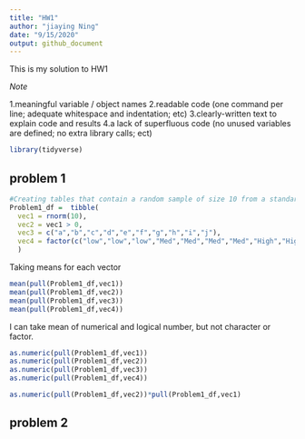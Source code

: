 ```yaml
---
title: "HW1"
author: "jiaying Ning"
date: "9/15/2020"
output: github_document
---
```


This is my solution to HW1

*Note*

1.meaningful variable / object names
2.readable code (one command per line; adequate whitespace and indentation; etc)
3.clearly-written text to explain code and results
4.a lack of superfluous code (no unused variables are defined; no extra library calls; ect)

```r
library(tidyverse)
```

## problem 1

```r

#Creating tables that contain a random sample of size 10 from a standard Normal distribution, a logical vector indicating whether elements of the sample are greater than 0,a character vector of length 10,a factor vector of length 10, with 3 different factor “levels”
Problem1_df =  tibble(
  vec1 = rnorm(10),
  vec2 = vec1 > 0,
  vec3 = c("a","b","c","d","e","f","g","h","i","j"),
  vec4 = factor(c("low","low","low","Med","Med","Med","Med","High","High","High"))
  )

```
Taking means for each vector

```r
mean(pull(Problem1_df,vec1))
mean(pull(Problem1_df,vec2))
mean(pull(Problem1_df,vec3))
mean(pull(Problem1_df,vec4))
```
I can take mean of numerical and logical number, but not character or factor.


```r
as.numeric(pull(Problem1_df,vec1))
as.numeric(pull(Problem1_df,vec2))
as.numeric(pull(Problem1_df,vec3))
as.numeric(pull(Problem1_df,vec4))

as.numeric(pull(Problem1_df,vec2))*pull(Problem1_df,vec1)

```

## problem 2
